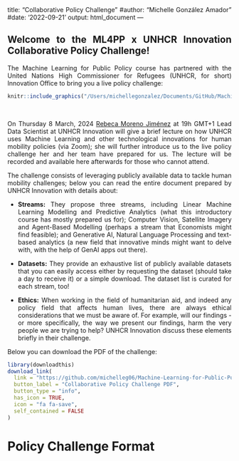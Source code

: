 title: "Collaborative Policy Challenge"
#author: "Michelle González Amador"
#date: '2022-09-21'
output: html_document
---
<style>
    body {
    text-align: justify}
</style>

##  Welcome to the ML4PP x UNHCR Innovation Collaborative Policy Challenge! 

The Machine Learning for Public Policy course has partnered with the United Nations High Commissioner for Refugees (UNHCR, for short) Innovation Office to bring you a live policy challenge:

<center>
```r
knitr::include_graphics("/Users/michellegonzalez/Documents/GitHub/Machine-Learning-for-Public-Policy/Images/policy_challenge_banner2.png")
```
</center>

<br>

On Thursday 8 March, 2024 [Rebeca Moreno Jiménez](https://www.weforum.org/people/rebeca-moreno-jimenez/) at 19h GMT+1 Lead Data Scientist at UNHCR Innovation will give a brief lecture on how UNHCR uses Machine Learning and other technological innovations for human mobility policies (via Zoom); she will further introduce us to the live policy challenge her and her team have prepared for us. The lecture will be recorded and available here afterwards for those who cannot attend. 

The challenge consists of leveraging publicly available data to tackle human mobility challenges; below you can read the entire document prepared by UNHCR Innovation with details about:

- **Streams:**  They propose three streams, including Linear Machine Learning Modelling and Predictive Analytics (what this introductory course has mostly prepared us for); Computer Vision, Satellite Imagery and Agent-Based Modelling (perhaps a stream that Economists might find feasible); and Generative AI, Natural Language Processing and text-based analytics (a new field that innovative minds might want to delve with, with the help of GenAI apps out there). 

- **Datasets:** They provide an exhaustive list of publicly available datasets that you can easily access either by requesting the dataset (should take a day to receive it) or a simple download. The dataset list is curated for each stream, too!

- **Ethics:** When working in the field of humanitarian aid, and indeed any policy field that affects human lives, there are always ethical considerations that we must be aware of. For example, will our findings - or more specifically, the way we present our findings, harm the very people we are trying to help? UNHCR Innovation discuss these elements briefly in their challenge.

Below you can download the PDF of the challenge:

```r
library(downloadthis)
download_link(
  link = "https://github.com/michelleg06/Machine-Learning-for-Public-Policy/blob/main/Python code/Intro2Python.py",
  button_label = "Collaborative Policy Challenge PDF",
  button_type = "info",
  has_icon = TRUE,
  icon = "fa fa-save",
  self_contained = FALSE
)

```

# Policy Challenge Format

> 

